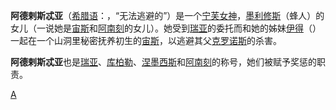{{unreferenced|time=2018-12-04T05:42:49+00:00}}
{{noteTA
|1=zh-cn:忒;zh-tw:特;
|2=zh-cn:刻;zh-tw:克;
}}
'''阿德剌斯忒亚'''（[[希腊语|希腊语]]：{{lang|el|Αδράστεια}}，“无法逃避的”）是一个[[宁芙女神|宁芙女神]]，[[墨利修斯|墨利修斯]]（蜂人）的女儿（一说她是[[宙斯|宙斯]]和[[阿南刻|阿南刻]]的女儿）。她受到[[瑞亚|瑞亚]]的委托而和她的姊妹[[伊得|伊得]]（{{lang|el|Ίδη}}）一起在一个山洞里秘密抚养初生的[[宙斯|宙斯]]，以逃避其父[[克罗诺斯|克罗诺斯]]的杀害。

'''阿德剌斯忒亚'''也是[[瑞亚|瑞亚]]、[[库柏勒|库柏勒]]、[[涅墨西斯|涅墨西斯]]和[[阿南刻|阿南刻]]的称号，她们被赋予奖惩的职责。

{{希腊拟人化神}}
{{myth-stub}}
[[Category:希臘女神|A]]